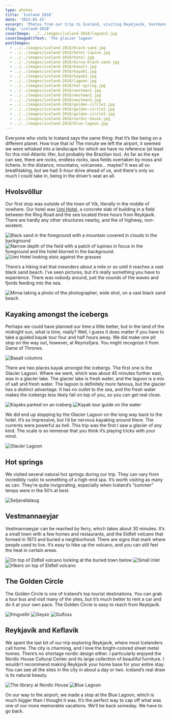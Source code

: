 ```yaml
---
type: photos
title: 'Iceland 2018'
date: '2023-01-15'
excerpt: 'Photos from our trip to Iceland, visiting Reykjavík, Vestmannaeyjar, and multiple points along the southern coast.'
slug: 'iceland-2018'
coverImage: ../../images/iceland-2018/lagoon2.jpg
coverImageAltText: 'The glacier lagoon'
postImages:
  - ../../images/iceland-2018/black-sand.jpg
  - ../../images/iceland-2018/hotel-lupine.jpg
  - ../../images/iceland-2018/hotel.jpg
  - ../../images/iceland-2018/mirna-black-sand.jpg
  - ../../images/iceland-2018/basalt.jpg
  - ../../images/iceland-2018/kayak1.jpg
  - ../../images/iceland-2018/kayak2.jpg
  - ../../images/iceland-2018/lagoon.jpg
  - ../../images/iceland-2018/hot-spring.jpg
  - ../../images/iceland-2018/westman1.jpg
  - ../../images/iceland-2018/westman2.jpg
  - ../../images/iceland-2018/westman3.jpg
  - ../../images/iceland-2018/golden-circle1.jpg
  - ../../images/iceland-2018/golden-circle2.jpg
  - ../../images/iceland-2018/golden-circle3.jpg
  - ../../images/iceland-2018/nordic-house.jpg
  - ../../images/iceland-2018/blue-lagoon.jpg
---
```


Everyone who visits to Iceland says the same thing: that it’s like being on a different planet. How true that is! The minute we left the airport, it seemed we were whisked into a landscape for which we have no reference (at least for this mid-Atlantic lifer, but probably the Brazilian too). As far as the eye can see, there are rocks, endless rocks, lava fields overtaken by moss and lichens. In the distance, mountains, volcanoes… maybe? It was all so breathtaking, but we had 3-hour drive ahead of us, and there's only so much I could take in, being in the driver’s seat an all.

## Hvolsvöllur

Our first stop was outside of the town of Vík, literally in the middle of nowhere. Our hotel was [Umi Hotel](https://hotelumi.is/), a concrete slab of building in a field between the Ring Road and the sea located three hours from Reykjavík. There are hardly any other structures nearby, and the of highway, non-existent.

<PhotoGrid caption="Our hotel outside of Vík and some areas along the walking trail.">
  <PhotoGridItem cols={6}>
    <Image
      src={props.data.mdx.frontmatter.postImages[0]}
      alt="Black sand in the foreground with a mountain covered in clouds in the background"
    />
  </PhotoGridItem>
  <PhotoGridItem cols={6}>
    <Image
      src={props.data.mdx.frontmatter.postImages[1]}
      alt="Narrow depth of the field with a patch of lupines in focus in the foreground and the hotel blurred in the background."
    />
  </PhotoGridItem>
  <PhotoGridItem cols={12}>
    <Image
      src={props.data.mdx.frontmatter.postImages[2]}
      alt="Umi Hotel looking stoic against the grasses"
    />
  </PhotoGridItem>
</PhotoGrid>

There’s a hiking trail that meanders about a mile or so until it reaches a vast black sand beach. I’ve seen pictures, but it’s really something you have to experience. There was nobody around, just the sounds of the waves and fjords feeding into the sea.

<Image
  src={props.data.mdx.frontmatter.postImages[3]}
  alt="Mirna taking a photo of the photographer, wide shot, on a vast black sand beach"
  className="wide"
/>

## Kayaking amongst the icebergs

Perhaps we could have planned our time a little better, but in the land of the midnight sun, what is time, really? Well, I guess it does matter if you have to take a guided kayak tour four and half hours away. We did make one pit stop on the way out, however, at Reynisfjara. You might recognize it from Game of Thrones.

<Image
  src={props.data.mdx.frontmatter.postImages[4]}
  alt="Basalt columns"
  caption="Basalt columns at Reynisfjara"
/>

There are two places kayak amongst the icebergs. The first one is the Glacier Lagoon. Where we went, which was about 45 minutes further east, was in a glacier lake. The glacier lake is fresh water, and the lagoon is a mix of salt and fresh water. The lagoon is definitely more famous, but the glacier has a distinct advantage. It has no outlet to the sea, and the fresh water makes the icebergs less likely fall on top of you, so you can get real close.

<PhotoGrid caption="Kayaking in the glacier lake">
  <PhotoGridItem cols={6}>
    <Image
      src={props.data.mdx.frontmatter.postImages[5]}
      alt="Kayaks parked on an iceberg"
    />
  </PhotoGridItem>
  <PhotoGridItem cols={6}>
    <Image
      src={props.data.mdx.frontmatter.postImages[6]}
      alt="Kayak tour guide on the water"
    />
  </PhotoGridItem>
</PhotoGrid>

We did end up stopping by the Glacier Lagoon on the long way back to the hotel. It’s so impressive, but I’d be nervous kayaking around there. The currents were powerful as hell. This trip was the first I saw a glacier of any kind. The scale is so immense that you think it’s playing tricks with your mind.

<Image
  src={props.data.mdx.frontmatter.postImages[7]}
  alt="Glacier Lagoon"
  caption="Icebergs in the Glacier Lagoon"
/>

## Hot springs

We visited several natural hot springs during our trip. They can vary from incredibly rustic to something of a high-end spa. It’s worth visiting as many as can. They’re quite invigorating, especially when Iceland’s “summer” temps were in the 50’s at best.

<Image
  src={props.data.mdx.frontmatter.postImages[8]}
  alt="Seljavallalaug"
  caption="We had Seljavallalaug all to ourselves"
/>

## Vestmannaeyjar

Vestmannaeyjar can be reached by ferry, which takes about 30 minutes. It’s a small town with a few homes and restaurants, and the Eldfell volcano that formed in 1973 and buried a neighborhood. There are signs that mark where people used to live. It’s easy to hike up the volcano, and you can still feel the heat in certain areas.

<PhotoGrid caption="Various scenes from Vestmannaeyjar">
  <PhotoGridItem cols={6}>
    <Image
      src={props.data.mdx.frontmatter.postImages[9]}
      alt="On top of Eldfell volcano looking at the buried town below"
    />
  </PhotoGridItem>
  <PhotoGridItem cols={6}>
    <Image src={props.data.mdx.frontmatter.postImages[10]} alt="Small inlet" />
  </PhotoGridItem>
  <PhotoGridItem cols={12}>
    <Image
      src={props.data.mdx.frontmatter.postImages[11]}
      alt="Hikers on top of Eldfell volcano"
    />
  </PhotoGridItem>
</PhotoGrid>

## The Golden Circle

The Golden Circle is one of Iceland’s top tourist destinations. You can grab a tour bus and visit many of the sites, but it’s much better to rent a car and do it at your own pace. The Golden Circle is easy to reach from Reykjavík.

<PhotoGrid caption="Sites along the Golden Circle, including Þingvellir, Geysir, and Gulfoss">
  <PhotoGridItem cols={4}>
    <Image src={props.data.mdx.frontmatter.postImages[12]} alt="Þingvellir" />
  </PhotoGridItem>
  <PhotoGridItem cols={4}>
    <Image src={props.data.mdx.frontmatter.postImages[13]} alt="Geysir" />
  </PhotoGridItem>
  <PhotoGridItem cols={4}>
    <Image src={props.data.mdx.frontmatter.postImages[14]} alt="Gulfoss" />
  </PhotoGridItem>
</PhotoGrid>

## Reykjavík and Keflavik

We spent the last bit of our trip exploring Reykjavík, where most Icelanders call home. The city is charming, and I love the bright-colored sheet metal homes. There’s no shortage nordic design either. I particularly enjoyed the Nordic House Cultural Center and its large collection of beautiful furniture. I wouldn’t recommend making Reykjavík your home base for your entire stay. You can see all the sites in the city in about a day or two. Iceland’s real draw is its natural beauty.

<PhotoGrid caption="The library at Nordic House and the Blue Lagoon">
  <PhotoGridItem cols={6}>
    <Image
      src={props.data.mdx.frontmatter.postImages[15]}
      alt="The library at Nordic House"
    />
  </PhotoGridItem>
  <PhotoGridItem cols={6}>
    <Image src={props.data.mdx.frontmatter.postImages[16]} alt="Blue Lagoon" />
  </PhotoGridItem>
</PhotoGrid>

On our way to the airport, we made a stop at the Blue Lagoon, which is much bigger than I thought it was. It’s the perfect way to cap off what was one of our more memorable vacations. We’ll be back someday. We have to go back.
